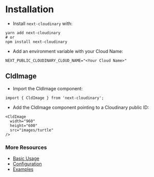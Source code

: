 
# Installation

* Install `next-cloudinary` with:
```
yarn add next-cloudinary
# or
npm install next-cloudinary
```

* Add an environment variable with your Cloud Name:
```
NEXT_PUBLIC_CLOUDINARY_CLOUD_NAME="<Your Cloud Name>"
```

## CldImage

* Import the CldImage component:

```
import { CldImage } from 'next-cloudinary';
```

* Add the CldImage component pointing to a Cloudinary public ID:

```
<CldImage
  width="960"
  height="600"
  src="images/turtle"
/>
```

<CldImage
  width="960"
  height="600"
  src="images/turtle"
/>

### More Resources
* [Basic Usage](/components/cldimage/basic-usage)
* [Configuration](/components/cldimage/configuration)
* [Examples](/components/cldimage/examples)